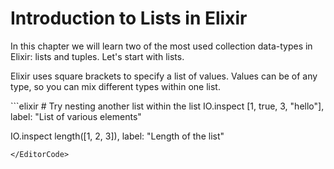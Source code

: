
# Introduction to Lists in Elixir

In this chapter we will learn two of the most used collection data-types in Elixir: lists and tuples. Let's start with lists.

Elixir uses square brackets to specify a list of values. Values can be of any type, so you can mix different types within one list.

<EditorCode>
```elixir
# Try nesting another list within the list
IO.inspect [1, true, 3, "hello"], label: "List of various elements"

IO.inspect length([1, 2, 3]), label: "Length of the list"
```
</EditorCode>
